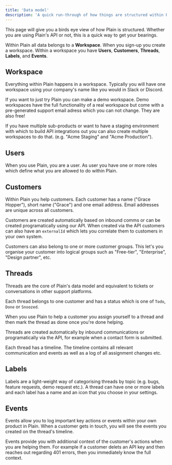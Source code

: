 ```yaml
---
title: 'Data model'
description: 'A quick run-through of how things are structured within Plain.'
---
```


This page will give you a birds eye view of how Plain is structured. Whether you are using Plain's API or not, this is a quick way to get your bearings.

Within Plain all data belongs to a **Workspace**. When you sign-up you create a workspace. Within a workspace you have **Users**, **Customers**, **Threads**, **Labels**, and **Events**.

## Workspace

Everything within Plain happens in a workspace. Typically you will have one workspace using your company's name like you would in Slack or Discord.

If you want to just try Plain you can make a demo workspace. Demo workspaces have the full functionality of a real workspace but come with a pre-generated support email adress which you can not change. They are also free!

If you have multiple sub-products or want to have a staging environment with which to build API integrations out you can also create multiple workspaces to do that. (e.g. "Acme Staging" and "Acme Production").

## Users

When you use Plain, you are a user. As user you have one or more roles which define what you are allowed to do within Plain.

## Customers

Within Plain you help customers. Each customer has a name ("Grace Hopper"), short name ("Grace") and one email address. Email addresses are unique across all customers.

Customers are created automatically based on inbound comms or can be created programatically using our API. When created via the API customers can also have an `externalId` which lets you correlate them to customers in your own system.

Customers can also belong to one or more customer groups. This let's you organise your customer into logical groups such as "Free-tier", "Enterprise", "Design partner", etc.

## Threads

Threads are the core of Plain's data model and equivalent to tickets or conversations in other support platforms.

Each thread belongs to one customer and has a status which is one of `Todo`, `Done` or `Snoozed`.

When you use Plain to help a customer you assign yourself to a thread and then mark the thread as done once you're done helping.

Threads are created automatically by inbound communications or programatically via the API, for example when a contact form is submitted.

Each thread has a timeline. The timeline contains all relevant communication and events as well as a log of all assignment changes etc.

## Labels

Labels are a light-weight way of categorising threads by topic (e.g. bugs, feature requests, demo request etc.). A thread can have one or more labels and each label has a name and an icon that you choose in your settings.

## Events

Events allow you to log important key actions or events within your own product in Plain. When a customer gets in touch, you will see the events you created on the thread's timeline.

Events provide you with additional context of the customer's actions when you are helping them. For example if a customer delets an API key and then reaches out regarding 401 errors, then you immediately know the full context.
